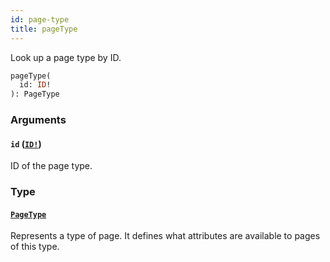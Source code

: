 ```yaml
---
id: page-type
title: pageType
---
```


Look up a page type by ID.

```graphql
pageType(
  id: ID!
): PageType

```

### Arguments

#### `id` ([`ID!`](/docs/developer/api-reference/scalars/id))

ID of the page type.

### Type

#### [`PageType`](/docs/developer/api-reference/objects/page-type)

Represents a type of page. It defines what attributes are available to pages of this type.
